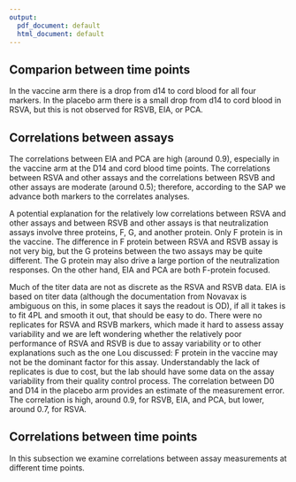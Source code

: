 ---
output:
  pdf_document: default
  html_document: default
---

## Comparion between time points

In the vaccine arm there is a drop from d14 to cord blood for all four markers. 
In the placebo arm there is a small drop from d14 to cord blood in RSVA, but this is not observed for RSVB, EIA, or PCA. 

\begin{figure}[H]
    \centering
    \includegraphics[width=1\textwidth]{\pathCoRinput/boxplot_rsv_by_time_trt.png}
    \caption{Boxplots of RSVA and RSVB}
\end{figure}


\begin{figure}[H]
    \centering
    \includegraphics[width=1\textwidth]{\pathCoRinput/boxplot_eia_pca_by_time_trt.png}
    \caption{Boxplots of EIA and PCA}
\end{figure}

\begin{figure}[H]
    \centering
    \includegraphics[width=1\textwidth]{\pathCoRinput/boxplot_overd0_eia_pca.pdf}
    \caption{Boxplots of EIA and PCA, fold change markers}
\end{figure}

\begin{figure}[H]
    \centering
    \includegraphics[width=1\textwidth]{\pathCoRinput/boxplot_overd0_rsv.pdf}
    \caption{Boxplots of RSVA and RSVB, fold change markers}
\end{figure}



\clearpage
## Correlations between assays

The correlations between EIA and PCA are high (around 0.9), especially in the vaccine arm at the D14 and cord blood time points. The correlations between RSVA and other assays and the correlations between RSVB and other assays are moderate (around 0.5); therefore, according to the SAP we advance both markers to the correlates analyses.


\begin{table}[H]
    \centering
    \input{\pathCoRinput/spearcor_assays}
    \caption{Average of Spearman correlation coefficients between assays at different times and in different treatment arms.}
\end{table}



A potential explanation for the relatively low correlations between RSVA and other assays and between RSVB and other assays is that neutralization assays involve three proteins, F, G, and another protein. Only F protein is in the vaccine. The difference in F protein between RSVA and RSVB assay is not very big, but the G proteins between the two assays may be quite different. The G protein may also drive a large portion of the neutralization responses. On the other hand, EIA and PCA are both F-protein focused. 

Much of the titer data are not as discrete as the RSVA and RSVB data. EIA is based on titer data (although the documentation from Novavax is ambiguous on this, in some places it says the readout is OD), if all it takes is to fit 4PL and smooth it out, that should be easy to do.
There were no replicates for RSVA and RSVB markers, which made it hard to assess assay variability and we are left wondering whether the relatively poor performance of RSVA and RSVB is due to assay variability or to other explanations such as the one Lou discussed: F protein in the vaccine may not be the dominant factor for this assay. Understandably the lack of replicates is due to cost, but the lab should have some data on the assay variability from their quality control process.
The correlation between D0 and D14 in the placebo arm provides an estimate of the measurement error. The correlation is high, around 0.9, for RSVB, EIA, and PCA, but lower, around 0.7, for RSVA. 


\begin{figure}[!ht]
    \centering
    \includegraphics[width=1\textwidth]{\pathCoRinput/scatterplot_rsva_rsvb.pdf}
    \caption{Scatterplots between RSV A and B by treatment and time. Spearman correlation coefficients are shown in the titles.}
\end{figure}

\begin{figure}[!ht]
    \centering
    \includegraphics[width=1\textwidth]{\pathCoRinput/scatterplot_eia_pca.pdf}
    \caption{Scatterplots between EIA and PCA by treatment and time. Spearman correlation coefficients are shown in the titles.}
    \label{fig:scatterplot_eia_pca}
\end{figure}

\begin{figure}[!ht]
    \centering
    \includegraphics[width=1\textwidth]{\pathCoRinput/scatterplot_rsva_eia.pdf}
    \caption{Scatterplots between RSV A and EIA by treatment and time. Spearman correlation coefficients are shown in the titles.}
\end{figure}

\begin{figure}[!ht]
    \centering
    \includegraphics[width=1\textwidth]{\pathCoRinput/scatterplot_rsva_pca.pdf}
    \caption{Scatterplots between RSV A and PCA by treatment and time. Spearman correlation coefficients are shown in the titles.}
\end{figure}



\clearpage
## Correlations between time points

In this subsection we examine correlations between assay measurements at different time points. 

\begin{table}[H]
    \centering
    \input{\pathCoRinput/spearcor_time_d14}
    \caption{Spearman correlation coefficients between D0 and D14.}
\end{table}

\begin{table}[H]
    \centering
    \input{\pathCoRinput/spearcor_time_foldchange}
    \caption{Spearman correlation coefficients between D0 and fold-change (D14 over D0)}
\end{table}

\clearpage
\begin{figure}[H]
    \centering
    \includegraphics[width=1\textwidth]{\pathCoRinput/scatterplot_RSVA.pdf}
    \caption{RSV A. Spearman correlation coefficients are shown in the titles.}
    \label{fig:scatterplot_RSVA}
\end{figure}

\begin{figure}[H]
    \centering
    \includegraphics[width=1\textwidth]{\pathCoRinput/scatterplot_RSVB.pdf}
    \caption{RSV B. Spearman correlation coefficients are shown in the titles.}
    \label{fig:scatterplot_RSVB}
\end{figure}

\begin{figure}[H]
    \centering
    \includegraphics[width=1\textwidth]{\pathCoRinput/scatterplot_EIA.pdf}
    \caption{EIA. Spearman correlation coefficients are shown in the titles.}
    \label{fig:scatterplot_EIA}
\end{figure}

\begin{figure}[H]
    \centering
    \includegraphics[width=1\textwidth]{\pathCoRinput/scatterplot_PCA.pdf}
    \caption{PCA. Spearman correlation coefficients are shown in the titles.}
    \label{fig:scatterplot_PCA}
\end{figure}

\begin{figure}[H]
    \centering
    \includegraphics[width=1\textwidth]{\pathCoRinput/scatterplot_rsvAB_d14_foldchange}
    \caption{RSVA and RSVB.}
\end{figure}


\begin{figure}[H]
    \centering
    \includegraphics[width=1\textwidth]{\pathCoRinput/scatterplot_EIApca_d14_foldchange}
    \label{fig:scatterplot_EIApca_d14_foldchange}
    \caption{EIA and PCA. The top 4 data points in EIA placebo arm are best in both D14 values and fold change. If these are new infections, then the attack rate is about 1.5\% annually, which is within range. }
\end{figure}




\clearpage
